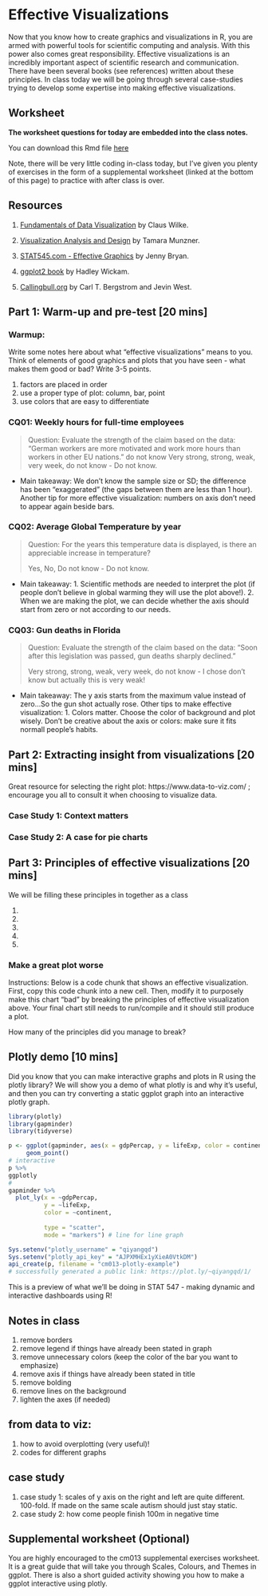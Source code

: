 # Effective Visualizations

Now that you know how to create graphics and visualizations in R, you are armed with powerful tools for scientific computing and analysis. With this power also comes great responsibility. Effective visualizations is an incredibly important aspect of scientific research and communication. There have been several books (see references) written about these principles. In class today we will be going through several case-studies trying to develop some expertise into making effective visualizations. 

## Worksheet

**The worksheet questions for today are embedded into the class notes.**

You can download this Rmd file [here](https://github.com/STAT545-UBC/Classroom/raw/master/cm013.Rmd)

Note, there will be very little coding in-class today, but I've given you plenty of exercises in the form of a supplemental worksheet (linked at the bottom of this page) to practice with after class is over.

## Resources

1. [Fundamentals of Data Visualization](https://serialmentor.com/dataviz/introduction.html) by Claus Wilke.

1. [Visualization Analysis and Design](https://www-taylorfrancis-com.ezproxy.library.ubc.ca/books/9780429088902) by Tamara Munzner.

1. [STAT545.com - Effective Graphics](https://stat545.com/effective-graphs.html) by Jenny Bryan.

1. [ggplot2 book](https://ggplot2-book.org) by Hadley Wickam.

1. [Callingbull.org](https://callingbull.org/tools.html) by Carl T. Bergstrom and Jevin West.

## Part 1: Warm-up and pre-test [20 mins]

### Warmup:

Write some notes here about what "effective visualizations" means to you. Think of elements of good graphics and plots that you have seen - what makes them good or bad? Write 3-5 points.

1. factors are placed in order
2. use a proper type of plot: column, bar, point
3. use colors that are easy to differentiate


### CQ01: Weekly hours for full-time employees

> Question: Evaluate the strength of the claim based on the data: "German workers are more motivated and work more hours than workers in other EU nations."
> do not know
> Very strong, strong, weak, very week, do not know
- Do not know.       

- Main takeaway: We don't know the sample size or SD; the difference has been "exaggerated" (the gaps between them are less than 1 hour).      Another tip for more effective visualization: numbers on axis don't need to appear again beside bars.

### CQ02: Average Global Temperature by year

> Question: For the years this temperature data is displayed, is there an appreciable increase in temperature?
> 
> Yes, No, Do not know
- Do not know.

- Main takeaway: 1. Scientific methods are needed to interpret the plot (if people don't believe in global warming they will use the plot above!). 2. When we are making the plot, we can decide whether the axis should start from zero or not according to our needs.

### CQ03: Gun deaths in Florida

> Question: Evaluate the strength of the claim based on the data: “Soon after this legislation was passed, gun deaths sharply declined."
>
> Very strong, strong, weak, very week, do not know
- I chose don't know but actually this is very weak! 

- Main takeaway: The y axis starts from the maximum value instead of zero...So the gun shot actually rose. Other tips to make effective visualization: 1. Colors matter. Choose the color of background and plot wisely. Don't be creative about the axis or colors: make sure it fits normall people's habits.

## Part 2: Extracting insight from visualizations  [20 mins]

Great resource for selecting the right plot: https://www.data-to-viz.com/ ; encourage you all to consult it when choosing to visualize data.

### Case Study 1: Context matters

### Case Study 2: A case for pie charts

## Part 3: Principles of effective visualizations [20 mins]

We will be filling these principles in together as a class

1. 
1. 
1. 
1. 
1. 

### Make a great plot worse

Instructions: Below is a code chunk that shows an effective visualization. First, copy this code chunk into a new cell. Then, modify it to purposely make this chart "bad" by breaking the principles of effective visualization above. Your final chart still needs to run/compile and it should still produce a plot. 

How many of the principles did you manage to break?

## Plotly demo [10 mins]

Did you know that you can make interactive graphs and plots in R using the plotly library? We will show you a demo of what plotly is and why it's useful, and then you can try converting a static ggplot graph into an interactive plotly graph.
```r
library(plotly)
library(gapminder)
library(tidyverse)
```
```r
p <- ggplot(gapminder, aes(x = gdpPercap, y = lifeExp, color = continent)) +
     geom_point()
# interactive     
p %>% 
ggplotly
# 
gapminder %>% 
  plot_ly(x = ~gdpPercap,
          y = ~lifeExp,
          color = ~continent,
          
          type = "scatter",
          mode = "markers") # line for line graph
```
```r
Sys.setenv("plotly_username" = "qiyangqd")
Sys.setenv("plotly_api_key" = "AJPXMHEx1yXieA0VtkDM")
api_create(p, filename = "cm013-plotly-example")
# successfully generated a public link: https://plot.ly/~qiyangqd/1/
```

This is a preview of what we'll be doing in STAT 547 - making dynamic and interactive dashboards using R!

## Notes in class
1. remove borders
2. remove legend if things have already been stated in graph
3. remove unnecessary colors (keep the color of the bar you want to emphasize)
4. remove axis if things have already been stated in title
5. remove bolding
6. remove lines on the background
7. lighten the axes (if needed)

## from data to viz:
1. how to avoid overplotting (very useful)!
2. codes for different graphs

## case study
1. case study 1: scales of y axis on the right and left are quite different. 100-fold. If made on the same scale autism should just stay static.
2. case study 2: how come people finish 100m in negative time



## Supplemental worksheet (Optional)

You are highly encouraged to the cm013 supplemental exercises worksheet. It is a great guide that will take you through Scales, Colours, and Themes in ggplot. There is also a short guided activity showing you how to make a ggplot interactive using plotly.
